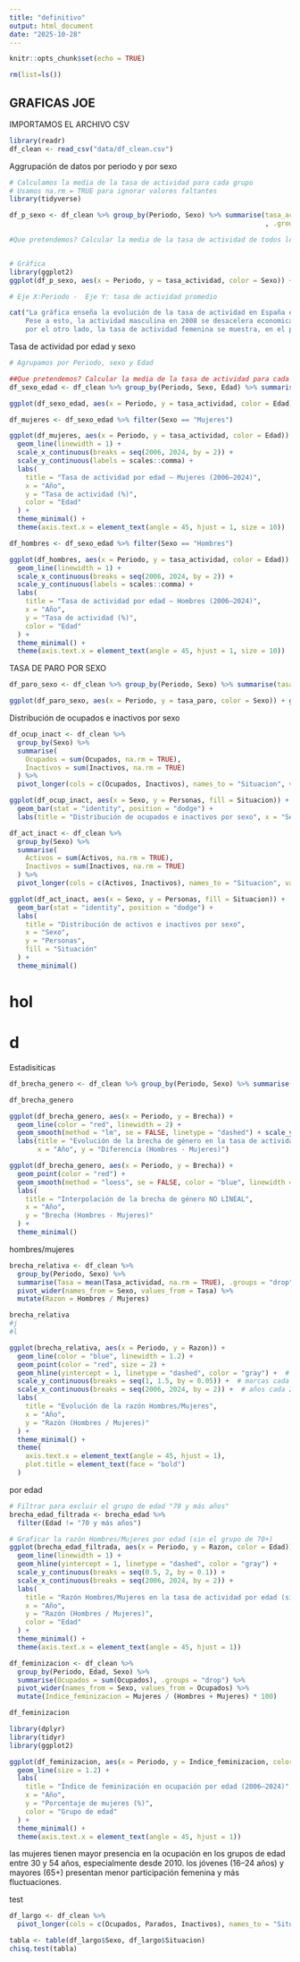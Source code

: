 ```yaml
---
title: "definitivo"
output: html_document
date: "2025-10-28"
---
```


```r
knitr::opts_chunk$set(echo = TRUE)
```

```r
rm(list=ls())
```




## GRAFICAS JOE


IMPORTAMOS EL ARCHIVO CSV

```r
library(readr)
df_clean <- read_csv("data/df_clean.csv")

```

Aggrupación de datos por periodo y por sexo
```r
# Calculamos la media de la tasa de actividad para cada grupo
# Usamos na.rm = TRUE para ignorar valores faltantes
library(tidyverse)

df_p_sexo <- df_clean %>% group_by(Periodo, Sexo) %>% summarise(tasa_actividad = mean(Tasa_actividad, na.rm = TRUE) #Hay que ignorar los valores NA
                                                                , .groups = "drop") #hay que eliminar esas agrupaciones 

#Que pretendemos? Calcular la media de la tasa de actividad de todos los grupos del df



```

```r
# Gráfica 
library(ggplot2)
ggplot(df_p_sexo, aes(x = Periodo, y = tasa_actividad, color = Sexo)) + geom_line(linewidth = 2) +  labs(title = "Tasa de actividad según sexo (2006–2024)", x = "Año", y = "% Tasa de actividad",color = "Sexo") + theme_minimal()  

# Eje X:Periodo -  Eje Y: tasa de actividad promedio


```
```r
cat("La gráfica enseña la evolución de la tasa de actividad en España entre los años 2006 y 2024, diferenciada por sexo. Por un lado, la proporción de hombres es mucho mayor a la de mujeres, cosa que va ligada a que los hombres siempre han tenido mayor participicaion en muchos mas sectores, como lo puede ser la construcción, y a que las mujeres se ligan mas al cuidado familiar.
    Pese a esto, la actividad masculina en 2008 se desacelera economicamnete, esto provocado por la crisis financiera que se vivió en la epoca. Es en 2017/18 que comienza su recuperación, pero nunca a los niveles previos a la crisis. En 2020, debido al Covid-19, se observa otra caida en la tendencía (porque el Covid-19 afectó a muchos sectores, como la industría por ejemplo). Aunque se observa también su recuperació, tampoco volvió a los nieveles previos de la crisis de 2008
    por el otro lado, la tasa de actividad femenina se muestra, en el periodo, ascendente ya que han ido incorporandose cada vez mas en el mercado laboral español.\n")
```




Tasa de actividad por edad y sexo

```r
# Agrupamos por Periodo, sexo y Edad

##Que pretendemos? Calcular la media de la tasa de actividad para cada combinación
df_sexo_edad <- df_clean %>% group_by(Periodo, Sexo, Edad) %>% summarise(tasa_actividad = mean(Tasa_actividad, na.rm = TRUE),.groups = "drop")

```

```r

ggplot(df_sexo_edad, aes(x = Periodo, y = tasa_actividad, color = Edad)) + geom_line(linewidth = 1) +  facet_wrap(~Sexo) + scale_x_continuous(breaks = seq(2006, 2024, by = 2)) + scale_y_continuous(labels = scales::comma) +  labs(title = "Tasa de actividad por edad y sexo (2006–2024)", x = "Año", y = "Tasa de actividad (%)", color = "Edad") + theme_minimal()  + theme(axis.text.x = element_text(angle = 45, hjust = 1, size = 10))

```

```r
df_mujeres <- df_sexo_edad %>% filter(Sexo == "Mujeres")

ggplot(df_mujeres, aes(x = Periodo, y = tasa_actividad, color = Edad)) +
  geom_line(linewidth = 1) +
  scale_x_continuous(breaks = seq(2006, 2024, by = 2)) +
  scale_y_continuous(labels = scales::comma) +
  labs(
    title = "Tasa de actividad por edad – Mujeres (2006–2024)",
    x = "Año",
    y = "Tasa de actividad (%)",
    color = "Edad"
  ) +
  theme_minimal() +
  theme(axis.text.x = element_text(angle = 45, hjust = 1, size = 10))

```

```r
df_hombres <- df_sexo_edad %>% filter(Sexo == "Hombres")

ggplot(df_hombres, aes(x = Periodo, y = tasa_actividad, color = Edad)) +
  geom_line(linewidth = 1) +
  scale_x_continuous(breaks = seq(2006, 2024, by = 2)) +
  scale_y_continuous(labels = scales::comma) +
  labs(
    title = "Tasa de actividad por edad – Hombres (2006–2024)",
    x = "Año",
    y = "Tasa de actividad (%)",
    color = "Edad"
  ) +
  theme_minimal() +
  theme(axis.text.x = element_text(angle = 45, hjust = 1, size = 10))
```





TASA DE PARO POR SEXO
```r
df_paro_sexo <- df_clean %>% group_by(Periodo, Sexo) %>% summarise(tasa_paro = mean(Tasa_paro, na.rm = TRUE), .groups = "drop")

ggplot(df_paro_sexo, aes(x = Periodo, y = tasa_paro, color = Sexo)) + geom_line(size=2) + scale_x_continuous(breaks = seq(2006, 2024, by = 2))+ labs(title = "Tasa de paro por sexo (2006–2024)", x = "Año", y = "Tasa de paro (%)") + theme_minimal()

```


Distribución de ocupados e inactivos por sexo

```r
df_ocup_inact <- df_clean %>%
  group_by(Sexo) %>%
  summarise(
    Ocupados = sum(Ocupados, na.rm = TRUE),
    Inactivos = sum(Inactivos, na.rm = TRUE)
  ) %>%
  pivot_longer(cols = c(Ocupados, Inactivos), names_to = "Situacion", values_to = "Personas")


```

```r
ggplot(df_ocup_inact, aes(x = Sexo, y = Personas, fill = Situacion)) +
  geom_bar(stat = "identity", position = "dodge") +
  labs(title = "Distribución de ocupados e inactivos por sexo", x = "Sexo", y = "Personas")
```

```r
df_act_inact <- df_clean %>%
  group_by(Sexo) %>%
  summarise(
    Activos = sum(Activos, na.rm = TRUE),
    Inactivos = sum(Inactivos, na.rm = TRUE)
  ) %>%
  pivot_longer(cols = c(Activos, Inactivos), names_to = "Situacion", values_to = "Personas")

ggplot(df_act_inact, aes(x = Sexo, y = Personas, fill = Situacion)) +
  geom_bar(stat = "identity", position = "dodge") +
  labs(
    title = "Distribución de activos e inactivos por sexo",
    x = "Sexo",
    y = "Personas",
    fill = "Situación"
  ) +
  theme_minimal()

``` 
# hol  


# d




Estadisiticas
```r
df_brecha_genero <- df_clean %>% group_by(Periodo, Sexo) %>% summarise(tasa = mean(Tasa_actividad, na.rm = TRUE), .groups = "drop") %>% pivot_wider(names_from = Sexo, values_from = tasa) %>% mutate(Brecha = Hombres - Mujeres)

df_brecha_genero

```

```r
ggplot(df_brecha_genero, aes(x = Periodo, y = Brecha)) +
  geom_line(color = "red", linewidth = 2) +
  geom_smooth(method = "lm", se = FALSE, linetype = "dashed") + scale_y_continuous(breaks = seq(0, 20, by = 2))+
  labs(title = "Evolución de la brecha de género en la tasa de actividad",
       x = "Año", y = "Diferencia (Hombres - Mujeres)")

```



```r
ggplot(df_brecha_genero, aes(x = Periodo, y = Brecha)) +
  geom_point(color = "red") +
  geom_smooth(method = "loess", se = FALSE, color = "blue", linewidth = 1.2) + scale_y_continuous(breaks = seq(0, 20, by = 2))+ scale_x_continuous(breaks = seq(2006, 2024, by = 2)) +
  labs(
    title = "Interpolación de la brecha de género NO LINEAL",
    x = "Año",
    y = "Brecha (Hombres - Mujeres)"
  ) +
  theme_minimal()

```



hombres/mujeres
```r
brecha_relativa <- df_clean %>%
  group_by(Periodo, Sexo) %>%
  summarise(Tasa = mean(Tasa_actividad, na.rm = TRUE), .groups = "drop") %>%
  pivot_wider(names_from = Sexo, values_from = Tasa) %>%
  mutate(Razon = Hombres / Mujeres)

brecha_relativa
#j
#l

```

```r
ggplot(brecha_relativa, aes(x = Periodo, y = Razon)) +
  geom_line(color = "blue", linewidth = 1.2) +
  geom_point(color = "red", size = 2) +
  geom_hline(yintercept = 1, linetype = "dashed", color = "gray") +  # línea de igualdad
  scale_y_continuous(breaks = seq(1, 1.5, by = 0.05)) +  # marcas cada 0.05
  scale_x_continuous(breaks = seq(2006, 2024, by = 2)) +  # años cada 2
  labs(
    title = "Evolución de la razón Hombres/Mujeres",
    x = "Año",
    y = "Razón (Hombres / Mujeres)"
  ) +
  theme_minimal() +
  theme(
    axis.text.x = element_text(angle = 45, hjust = 1),
    plot.title = element_text(face = "bold")
  )
```



por edad
```r
# Filtrar para excluir el grupo de edad "70 y más años"
brecha_edad_filtrada <- brecha_edad %>%
  filter(Edad != "70 y más años")

# Graficar la razón Hombres/Mujeres por edad (sin el grupo de 70+)
ggplot(brecha_edad_filtrada, aes(x = Periodo, y = Razon, color = Edad)) +
  geom_line(linewidth = 1) +
  geom_hline(yintercept = 1, linetype = "dashed", color = "gray") +
  scale_y_continuous(breaks = seq(0.5, 2, by = 0.1)) +
  scale_x_continuous(breaks = seq(2006, 2024, by = 2)) +
  labs(
    title = "Razón Hombres/Mujeres en la tasa de actividad por edad (sin 70+)",
    x = "Año",
    y = "Razón (Hombres / Mujeres)",
    color = "Edad"
  ) +
  theme_minimal() +
  theme(axis.text.x = element_text(angle = 45, hjust = 1))


```











```r

df_feminizacion <- df_clean %>%
  group_by(Periodo, Edad, Sexo) %>%
  summarise(Ocupados = sum(Ocupados), .groups = "drop") %>%
  pivot_wider(names_from = Sexo, values_from = Ocupados) %>%
  mutate(Indice_feminizacion = Mujeres / (Hombres + Mujeres) * 100)

df_feminizacion

library(dplyr)
library(tidyr)
library(ggplot2)

ggplot(df_feminizacion, aes(x = Periodo, y = Indice_feminizacion, color = Edad)) +
  geom_line(size = 1.2) +
  labs(
    title = "Índice de feminización en ocupación por edad (2006–2024)",
    x = "Año",
    y = "Porcentaje de mujeres (%)",
    color = "Grupo de edad"
  ) +
  theme_minimal() +
  theme(axis.text.x = element_text(angle = 45, hjust = 1))

```
las mujeres tienen mayor presencia en la ocupación en los grupos de edad entre 30 y 54 años, especialmente desde 2010. 
los jóvenes (16–24 años) y mayores (65+) presentan menor participación femenina y más fluctuaciones.











test 
```r
df_largo <- df_clean %>%
  pivot_longer(cols = c(Ocupados, Parados, Inactivos), names_to = "Situacion", values_to = "Personas")

tabla <- table(df_largo$Sexo, df_largo$Situacion)
chisq.test(tabla)


```






